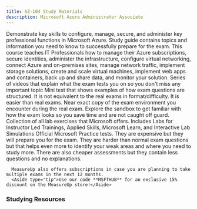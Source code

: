 ```yaml
---
title: AZ-104 Study Materials
description: Microsoft Azure Administrator Associate
---
```


<LinkCard title="Explore additional resources below!" href="#studying-resources" />

<Card title="Get Started" icon="star"> 
  <LinkCard title="Exam AZ-104: Microsoft Azure Administrator" href="https://learn.microsoft.com/credentials/certifications/azure-administrator/?WT.mc_id=studentamb_165290" target="_blank"/>
      Demonstrate key skills to configure, manage, secure, and administer key professional functions in Microsoft Azure.
  <LinkCard title="AZ-104 Study Guide" href="https://learn.microsoft.com/credentials/certifications/resources/study-guides/az-104?WT.mc_id=studentamb_165290" target="_blank"/>
      Study guide contains topics and information you need to know to successfully prepare for the exam. 
  <LinkCard title="Microsoft Learn" href="https://learn.microsoft.com/training/courses/az-104t00?WT.mc_id=studentamb_165290#course-syllabus" target="_blank"/>
      This course teaches IT Professionals how to manage their Azure subscriptions, secure identities, administer the infrastructure, configure virtual networking, connect Azure and on-premises sites, manage network traffic, implement storage solutions, create and scale virtual machines, implement web apps and containers, back up and share data, and monitor your solution.
  <LinkCard title="Exam Readiness Zone" href="https://learn.microsoft.com/shows/exam-readiness-zone/preparing-for-az-104-manage-azure-identities-and-governance-1-of-5/?WT.mc_id=studentamb_165290" target="_blank"/>
      Series of videos that explain what the exam tests you on so you don't miss any important topic
  <LinkCard title="Microsoft Learn Practice Assessment" href="https://learn.microsoft.com/credentials/certifications/azure-administrator/practice/assessment?assessment-type=practice&assessmentId=21&practice-assessment-type=certification&WT.mc_id=studentamb_165290" target="_blank"/>
      Mini test that shows examples of how exam questions are structured. It is not equivalent to the real exams in format/difficulty. It is easier than real exams.
  <LinkCard title="Exam Sandbox" href="https://aka.ms/examdemo" target="_blank"/>
      Near exact copy of the exam environment you encounter during the real exam. Explore the sandbox to get familiar with how the exam looks so you save time and are not caught off guard. 
  <LinkCard title="Exam Labs" href="https://certs.msfthub.wiki/labs/azure/az-104" target="_blank"/>
      Collection of all lab exercises that Microsoft offers. Includes Labs for Instructor Led Trainings, Applied Skills, Microsoft Learn, and Interactive Lab Simulations
</Card>

<Card title="MeasureUp Practice Tests" icon="open-book"> 
<CardGrid>
  <LinkCard title="MeasureUp Assessment" href="https://www.measureup.com/assessment-az-104-microsoft-azure-administrator.html#u44" target="_blank"/>
  <LinkCard title="MeasureUp Practice Test" href="https://www.measureup.com/microsoft-practice-test-az-104-microsoft-azure-administrator.html#u44" target="_blank"/>
</CardGrid>
  <LinkCard title="MeasureUp Subscriptions" href="https://www.measureup.com/subscription-plans-for-individuals#u44" target="_blank"/>
      Official Microsoft Practice tests. They are expensive but they will prepare you for the exam. They are harder than normal exam questions but that helps 
      even more to identify your weak areas and where you need to study more. There are also cheaper assessments but they contain less questions and no explanations.

      MeasureUp also offers subscriptions in case you are planning to take multiple exams in the next 12 months. 
      <Aside type="tip">Use our code **MSFTHUB** for an exclusive 15% discount on the MeasureUp store!</Aside>
</Card>

### Studying Resources

<Tabs>

  <TabItem label="Text">
  <CardGrid>
    <LinkCard title="Microsoft Learn" href="https://learn.microsoft.com/certifications/exams/az-104" target="_blank"/>
  </CardGrid>
  </TabItem>

  <TabItem label="Videos">
  <CardGrid>
    <LinkCard title="Microsoft Learn Exam Readiness Zone" href="https://learn.microsoft.com/shows/exam-readiness-zone/preparing-for-az-104-manage-azure-identities-and-governance-1-of-5/?WT.mc_id=studentamb_165290" target="_blank"/>
    <LinkCard title="On Demand Instructor-led Training Series" href="https://learn.microsoft.com/shows/on-demand-instructor-led-training-series/?terms=AZ-104&WT.mc_id=studentamb_165290" target="_blank"/>
    <LinkCard title="John Savill Study Cram" href="https://www.youtube.com/watch?v=0Knf9nub4-k" target="_blank"/>
    <LinkCard title="John Savill's Course" href="https://www.youtube.com/playlist?list=PLlVtbbG169nGlGPWs9xaLKT1KfwqREHbs" target="_blank"/>
    <LinkCard title="AGuideToCloud Course" href="https://www.youtube.com/playlist?list=PLhLKc18P9YOAW3dKZaQ2xVYg8uE1m5Lp8" target="_blank"/>
    <LinkCard title="freeCodeCamp/ExamPro Course" href="https://youtu.be/10PbGbTUSAg?si=qVvb-iysK0px8Xdk" target="_blank"/>
    <LinkCard title="Microsoft Enterprise Skills Initiative Intructor-led course" href="https://esi.microsoft.com/Search?q=AZ-104&avail=Available&learningoption=Advanced+Role+Based" target="_blank"/>
  </CardGrid>
  </TabItem>

  <TabItem label="Paid">
  <CardGrid>
    <LinkCard title="Pluralsight Course" href="https://www.pluralsight.com/paths/az-104-microsoft-azure-administrator-certification-prep" target="_blank"/>
    <LinkCard title="ExamPro Course" href="https://www.exampro.co/az-104" target="_blank"/>
    <LinkCard title="ITPRO Course" href="https://www.udemy.com/course/70533-azure/" target="_blank"/>
    <LinkCard title="Scott Duffy Course" href="https://www.itpro.tv/courses/microsoft/microsoft-azure-administrator-az-104/" target="_blank"/>
    <LinkCard title="WhizLabs Coursera Course" href="https://www.coursera.org/specializations/exam-prep-az-104-microsoft-azure-administrator-associate" target="_blank"/>
  </CardGrid>
  </TabItem>

  <TabItem label="Tests">
  <CardGrid>
    <LinkCard title="Microsoft Learn Practice Assessment" href="https://learn.microsoft.com/credentials/certifications/azure-administrator/practice/assessment?assessment-type=practice&assessmentId=21&practice-assessment-type=certification&WT.mc_id=studentamb_165290" target="_blank"/>
    <LinkCard title="MeasureUp Assessment" href="https://www.measureup.com/assessment-az-104-microsoft-azure-administrator.html#u44" target="_blank"/>
    <LinkCard title="MeasureUp Practice Tests" href="https://www.measureup.com/microsoft-practice-test-az-104-microsoft-azure-administrator.html#u44" target="_blank"/>
    <LinkCard title="Whizlab Practice Tests" href="https://www.whizlabs.com/microsoft-azure-certification-az-104/" target="_blank"/> 
    <LinkCard title="Scott Duffy Practice Tests" href="https://www.udemy.com/course/az104-azure-practice/" target="_blank"/>
  </CardGrid>
  </TabItem>

  <TabItem label="Misc">
  <CardGrid>
    <LinkCard title="Microsoft 365 E5 Developer Tenant" href="https://developer.microsoft.com/microsoft-365/dev-program" target="_blank"/> 
    <LinkCard title="Microsoft Azure Free Account" href="https://azure.microsoft.com/offers/ms-azr-0044p?WT.mc_id=studentamb_165290" target="_blank"/> 
    <LinkCard title="Azure Citadel Labs" href="https://www.azurecitadel.com/about/" target="_blank"/> 
    <LinkCard title="Cisco Networking Basics Course" href="https://skillsforall.com/course/networking-basics?courseLang=en-US" target="_blank"/> 
  </CardGrid>
  </TabItem>
  </Tabs>
